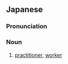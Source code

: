 ==Japanese==
{{ja-kanjitab|じゅう|じ|しゃ|yomi=on}}

===Pronunciation===
{{ja-pron|じゅうじしゃ|y=on}}

===Noun===
{{ja-noun|じゅうじしゃ}}

# [[practitioner]], [[worker]]
